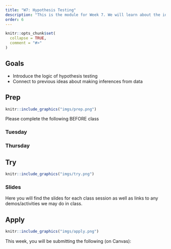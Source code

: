 ```yaml
---
title: "W7: Hypothesis Testing"
description: "This is the module for Week 7. We will learn about the ideas behind why we use statistics to make claims about the world around us."
order: 6
---
```


```r
knitr::opts_chunk$set(
  collapse = TRUE,
  comment = "#>"
)
```

## Goals

- Introduce the logic of hypothesis testing
- Connect to previous ideas about making inferences from data

## Prep 

:::::{.card .border .border-2 .border-info}
:::: {.grid .g-0}
::: {.g-col-3}
:::: {.card-body}

```r
knitr::include_graphics("imgs/prep.png")
```

::::
:::

::: {.g-col-9}
:::: {.card-body}

Please complete the following BEFORE class

### Tuesday


<!-- - Read Chapter 8 from the Gravetter & Wallnau (2017) textbook. -->

### Thursday

<!-- - Read Chapter 9 from the Gravetter & Wallnau (2017) textbook. -->

::::
:::
::::
:::::

## Try {.mt-5}

:::::{.card .border .border-2 .border-info}
:::: {.grid .g-0}
::: {.g-col-3}
:::: {.card-body}

```r
knitr::include_graphics("imgs/try.png")
```

::::
:::

::: {.g-col-9}
:::: {.card-body}

### Slides

Here you will find the slides for each class session as well as links to any demos/activities we may do in class.

<!-- <a class="btn btn-outline-info" href="../../slides/W7_hypothesis_testing.pdf" role="button" target="_blank">W7: Slides 1</a> -->

<!-- <a class="btn btn-outline-info" href="../../slides/W7_hypothesis_testing_2.pdf" role="button" target="_blank">W7: Slides 2</a> -->


::::
:::


::::
:::::

## Apply {.mt-5}

:::::{.card .border .border-2 .border-info}
:::: {.grid .g-0}
::: {.g-col-3}
:::: {.card-body}

```r
knitr::include_graphics("imgs/apply.png")
```

::::
:::

::: {.g-col-9}
:::: {.card-body}

This week, you will be submitting the following (on Canvas):

<!-- - Week 7 Quiz -->
<!-- - Problem Set 4 due on March 12! -->
<!-- - Optional Meme -->

::::
:::


::::
:::::